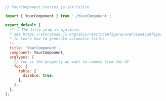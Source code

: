 ```js
// YourComponent.stories.js|jsx|ts|tsx

import { YourComponent } from './YourComponent';

export default {
  /* 👇 The title prop is optional.
  * See https://storybook.js.org/docs/react/configure/overview#configure-story-loading
  * to learn how to generate automatic titles
  */
  title: 'YourComponent',
  component: YourComponent,
  argTypes: {
    // foo is the property we want to remove from the UI
    foo: {
      table: {
        disable: true,
      },
    },
  },
};
```